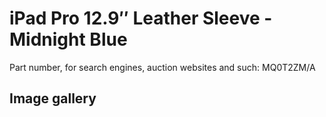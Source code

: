 # iPad Pro 12.9″ Leather Sleeve - Midnight Blue

Part number, for search engines, auction websites and such: MQ0T2ZM/A

## Image gallery

<div style={{ width: "768px" }}>
  <GalleryComponent
    images={[
      {
        original: "/everysource/MQ0T2",
        thumbnail: "/everypreview/MQ0T2",
      },
      {
        original: "/everysource/MQ0T2_AV1",
        thumbnail: "/everypreview/MQ0T2_AV1",
      },
      {
        original: "/everysource/MQ0T2_AV2",
        thumbnail: "/everypreview/MQ0T2_AV2",
      }
    ]}
  />
</div>